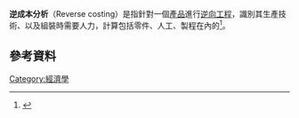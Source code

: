 {{refimprove|time=2016-04-12T10:31:36+00:00}}
'''逆成本分析'''（Reverse costing）是指針對一個[[產品|產品]]進行[[逆向工程|逆向工程]]，識別其生產技術、{{le|零件|Component}}以及組裝時需要人力，計算包括零件、人工、製程在內的{{le|製造成本|Manufacturing cost}}<ref>{{cite web|url=http://www.systemplus.fr/services/reverse-costing/|title=Reverse costing|accessdate=2015-03-20|archive-date=2021-03-24|archive-url=https://web.archive.org/web/20210324075927/https://www.systemplus.fr/services/reverse-costing/|dead-url=no}}</ref>。

==參考資料==
{{reflist}}

{{經濟小作品}}

[[Category:經濟學|Category:經濟學]]